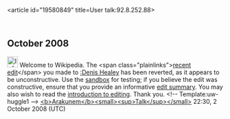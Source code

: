 <article id="19580849" title=User talk:92.8.252.88>
	<talkpage id="19580849" title="User talk:92.8.252.88">

== October 2008 ==

[[Image:Information.png|25px]] Welcome to Wikipedia. The &lt;span class=&quot;plainlinks&quot;&gt;[http://en.wikipedia.org/wiki/Denis_Healey?diff=242603006 recent edit]&lt;/span&gt; you made to [[:Denis Healey]] has been reverted, as it appears to be unconstructive. Use the [[Wikipedia:Sandbox|sandbox]] for testing; if you believe the edit was constructive, ensure that you provide an informative [[Help:Edit summary|edit summary]]. You may also wish to read the [[Wikipedia:Introduction|introduction to editing]]. Thank you. &lt;!-- Template:uw-huggle1 --&gt; [[User:Arakunem|&lt;b&gt;Arakunem&lt;/b&gt;]][[User talk:Arakunem|&lt;small&gt;&lt;sup&gt;Talk&lt;/sup&gt;&lt;/small&gt;]] 22:30, 2 October 2008 (UTC)
	</talkpage>
</article>